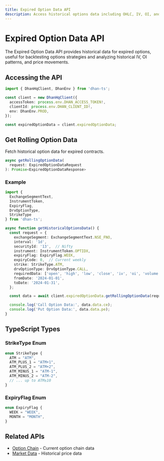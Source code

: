 ```yaml
---
title: Expired Option Data API
description: Access historical options data including OHLC, IV, OI, and strike prices
---
```



# Expired Option Data API

The Expired Option Data API provides historical data for expired options, useful for backtesting options strategies and analyzing historical IV, OI patterns, and price movements.

## Accessing the API

```typescript
import { DhanHqClient, DhanEnv } from 'dhan-ts';

const client = new DhanHqClient({
  accessToken: process.env.DHAN_ACCESS_TOKEN!,
  clientId: process.env.DHAN_CLIENT_ID!,
  env: DhanEnv.PROD,
});

const expiredOptionData = client.expiredOptionData;
```

## Get Rolling Option Data

Fetch historical option data for expired contracts.

```typescript
async getRollingOptionData(
  request: ExpiredOptionDataRequest
): Promise<ExpiredOptionDataResponse>
```

### Example

```typescript
import {
  ExchangeSegmentText,
  InstrumentToken,
  ExpiryFlag,
  DrvOptionType,
  StrikeType
} from 'dhan-ts';

async function getHistoricalOptionsData() {
  const request = {
    exchangeSegment: ExchangeSegmentText.NSE_FNO,
    interval: '1d',
    securityId: '13',  // Nifty
    instrument: InstrumentToken.OPTIDX,
    expiryFlag: ExpiryFlag.WEEK,
    expiryCode: 0,  // Current weekly
    strike: StrikeType.ATM,
    drvOptionType: DrvOptionType.CALL,
    requiredData: ['open', 'high', 'low', 'close', 'iv', 'oi', 'volume'],
    fromDate: '2024-01-01',
    toDate: '2024-01-31',
  };

  const data = await client.expiredOptionData.getRollingOptionData(request);

  console.log('Call Option Data:', data.data.ce);
  console.log('Put Option Data:', data.data.pe);
}
```

## TypeScript Types

### StrikeType Enum

```typescript
enum StrikeType {
  ATM = "ATM",
  ATM_PLUS_1 = "ATM+1",
  ATM_PLUS_2 = "ATM+2",
  ATM_MINUS_1 = "ATM-1",
  ATM_MINUS_2 = "ATM-2",
  // ... up to ATM±10
}
```

### ExpiryFlag Enum

```typescript
enum ExpiryFlag {
  WEEK = "WEEK",
  MONTH = "MONTH",
}
```

## Related APIs

- [Option Chain](/docs/api-reference/option-chain) - Current option chain data
- [Market Data](/docs/api-reference/market-data) - Historical price data
